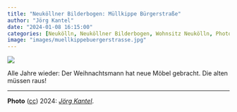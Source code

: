 ```yaml
---
title: "Neuköllner Bilderbogen: Müllkippe Bürgerstraße"
author: "Jörg Kantel"
date: "2024-01-08 16:15:00"
categories: [Neukölln, Neuköllner Bilderbogen, Wohnsitz Neukölln, Photographie]
image: "images/muellkippebuergerstrasse.jpg"
---
```


[![](images/muellkippebuergerstrasse-b.jpg)](https://www.flickr.com/photos/schockwellenreiter/53451395755/)

Alle Jahre wieder: Der Weihnachtsmann hat neue Möbel gebracht. Die alten müssen raus!

---

**Photo** ([cc](http://creativecommons.org/licenses/by-nc-nd/2.0/)) 2024: *[Jörg Kantel](http://cognitiones.kantel-chaos-team.de/cv.html)*. 